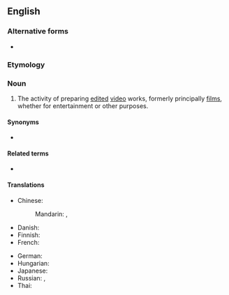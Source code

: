 {{also|film making}}
==English==

===Alternative forms===
* {{l|en|film making}}

===Etymology===
{{compound|en|film|making}}

===Noun===
{{en-noun|-|s}}

# The activity of preparing [[edited]] [[video]] works, formerly principally [[films]], whether for entertainment or other purposes.

====Synonyms====
* {{l|en|moviemaking}}

====Related terms====
* {{l|en|filmmaker}}

====Translations====
{{trans-top|the production of movies}}
* Chinese:
*: Mandarin: {{t+|cmn|電影製作|sc=Hani}}, {{t+|cmn|电影制作|tr=diànyǐng zhìzuò|sc=Hani}}
* Danish: {{t|da|filmproduktion|c}}
* Finnish: {{t|fi|[[elokuva|elokuvan]] [[tekeminen]]}}
* French: {{t+|fr|réalisation|f}} {{qualifier|cinématographique}}
{{trans-mid}}
* German: {{t|de|Filmemachen|n}}
* Hungarian: {{t+|hu|filmgyártás}}
* Japanese: {{t|ja|映画制作|tr=えいがせいさく, eiga seisaku|sc=Jpan}}
* Russian: {{t+|ru|кинопроизво́дство|n}}, {{t+|ru|кино́|n}} {{qualifier|cinema}}
* Thai: {{t|th|การผลิตภาพยนตร์}}
{{trans-bottom}}
